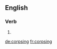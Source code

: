 ==English==

===Verb===
{{head|en}}

# {{present participle of|corpse|lang=en}}

[[de:corpsing]]
[[fr:corpsing]]